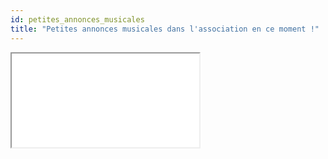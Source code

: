 ```yaml
---
id: petites_annonces_musicales
title: "Petites annonces musicales dans l'association en ce moment !"
---
```


<div style={{"width": "100%", "height": "80vh"}}>
  <iframe
    src="/musical_ads.html"
    style={{"border": "none", "width": "100%", "height": "100%"}}
    allowFullScreen
  />
</div>
